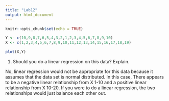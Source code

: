 ```yaml
---
title: "Lab12"
output: html_document
---
```


```r
knitr::opts_chunk$set(echo = TRUE)
```

```r
Y <- c(10,9,8,7,6,5,4,3,2,1,2,3,4,5,6,7,8,9,10)
X <- c(1,2,3,4,5,6,7,8,9,10,11,12,13,14,15,16,17,18,19)

plot(X,Y)
```
1. Should you do a linear regression on this data? Explain.

No, linear regression would not be appropriate for this data because it assumes that the data set is normal distributed. In this case, There appears to be a negative linear relationship from X 1-10 and a positive linear relationship from X 10-20. If you were to do a linear regression, the two relationships would just balance each other out.  
